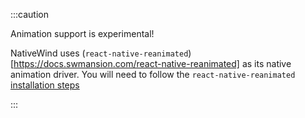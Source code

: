 :::caution

Animation support is experimental!

NativeWind uses (`react-native-reanimated`)[https://docs.swmansion.com/react-native-reanimated] as its native animation driver. You will need to follow the `react-native-reanimated` [installation steps](https://docs.swmansion.com/react-native-reanimated/docs/fundamentals/getting-started/#installation)

:::
